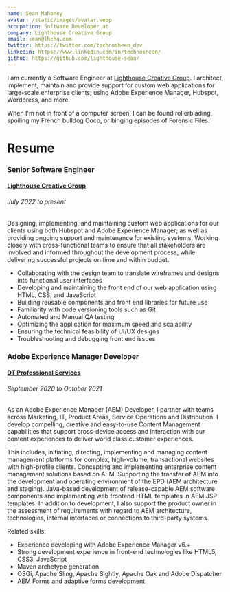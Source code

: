 ```yaml
---
name: Sean Mahoney
avatar: /static/images/avatar.webp
occupation: Software Developer at
company: Lighthouse Creative Group
email: sean@lhchq.com
twitter: https://twitter.com/technosheen_dev
linkedin: https://www.linkedin.com/in/technosheen/
github: https://github.com/lighthouse-sean/
---
```


I am currently a Software Engineer at [Lighthouse Creative Group](https://lhchq.com/). 
I architect, implement, maintain and provide support for custom web applications for large-scale
enterprise clients; using Adobe Experience Manager, Hubspot, Wordpress, and more.

When I'm not in front of a computer screen, I can be found rollerblading, spoiling my French bulldog Coco, or binging episodes of Forensic Files.



# Resume

### Senior Software Engineer
#### [Lighthouse Creative Group](https://lhchq.com/)
###### July 2022 to present

Designing, implementing, and maintaining custom web applications for our clients using both Hubspot and Adobe Experience Manager; as well as providing ongoing support and maintenance for existing systems. Working closely with cross-functional teams to ensure that all stakeholders are involved and informed throughout the development process, while delivering successful projects on time and within budget.

- Collaborating with the design team to translate wireframes and designs into functional user interfaces
- Developing and maintaining the front end of our web application using HTML, CSS, and JavaScript
- Building reusable components and front end libraries for future use
- Familiarity with code versioning tools such as Git
- Automated and Manual QA testing
- Optimizing the application for maximum speed and scalability
- Ensuring the technical feasibility of UI/UX designs
- Troubleshooting and debugging front end issues

### Adobe Experience Manager Developer
#### [DT Professional Services](https://www.linkedin.com/company/dt-professional-services/)
###### September 2020 to October 2021

As an Adobe Experience Manager (AEM) Developer, I partner with teams across Marketing, IT, Product Areas, Service Operations and Distribution. I develop compelling, creative and easy-to-use Content Management capabilities that support cross-device access and interaction with our content experiences to deliver world class customer experiences.
 
This includes, initiating, directing, implementing and managing content management platforms for complex, high-volume, transactional websites with high-profile clients. Concepting and implementing enterprise content management solutions based on AEM. Supporting the transfer of AEM into the development and operating environment of the EPD (AEM architecture and staging). Java-based development of release-capable AEM software components and implementing web frontend HTML templates in AEM JSP templates. In addition to development, I also support the product owner in the assessment of requirements with regard to AEM architecture, technologies, internal interfaces or connections to third-party systems.

Related skills: 
- Experience developing with Adobe Experience Manager v6.+ 
- Strong development experience in front-end technologies like HTML5, CSS3, JavaScript
- Maven archetype generation
- OSGi, Apache Sling, Apache Sightly, Apache Oak and Adobe Dispatcher
- AEM Forms and adaptive forms development

